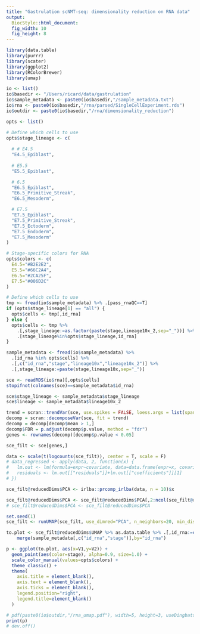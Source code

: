 ```yaml
---
title: "Gastrulation scNMT-seq: dimensionality reduction on RNA data"
output: 
  BiocStyle::html_document: 
  fig_width: 10
  fig_height: 8
---
```

  
```r
library(data.table)
library(purrr)
library(scater)
library(ggplot2)
library(RColorBrewer)
library(umap)
```

<!-- Define I/O -->
```r
io <- list()
io$basedir <- "/Users/ricard/data/gastrulation"
io$sample_metadata <- paste0(io$basedir,"/sample_metadata.txt")
io$rna <- paste0(io$basedir,"/rna/parsed/SingleCellExperiment.rds")
io$outdir <- paste0(io$basedir,"/rna/dimensionality_reduction")
```

<!-- Define options -->
```r
opts <- list()

# Define which cells to use
opts$stage_lineage <- c(
  
  # # E4.5
  "E4.5_Epiblast",
  
  # E5.5
  "E5.5_Epiblast",

  # 6.5
  "E6.5_Epiblast",
  "E6.5_Primitive_Streak",
  "E6.5_Mesoderm",

  # E7.5
  "E7.5_Epiblast",
  "E7.5_Primitive_Streak",
  "E7.5_Ectoderm",
  "E7.5_Endoderm",
  "E7.5_Mesoderm"
)

# Stage-specific colors for RNA
opts$colors <- c(
  E4.5="#B2E2E2", 
  E5.5="#66C2A4", 
  E6.5="#2CA25F", 
  E7.5="#006D2C"
)

# Define which cells to use
tmp <- fread(io$sample_metadata) %>% .[pass_rnaQC==T]
if (opts$stage_lineage[1] == "all") {
  opts$cells <- tmp[,id_rna]
} else {
  opts$cells <- tmp %>%
    .[,stage_lineage:=as.factor(paste(stage,lineage10x_2,sep="_"))] %>%
    .[stage_lineage%in%opts$stage_lineage,id_rna]
}
```

<!-- Load sample metadata -->
```r
sample_metadata <- fread(io$sample_metadata) %>% 
  .[id_rna %in% opts$cells] %>% 
  .[,c("id_rna","stage","lineage10x","lineage10x_2")] %>%
  .[,stage_lineage:=paste(stage,lineage10x,sep="_")]
```

<!-- Load RNA expression data --> 
```r
sce <- readRDS(io$rna)[,opts$cells]
stopifnot(colnames(sce)==sample_metadata$id_rna)
```

<!-- Parse RNA expression data -->
```r
sce$stage_lineage <- sample_metadata$stage_lineage
sce$lineage <- sample_metadata$lineage10x_2
```

<!-- Select HVG -->
```r
trend = scran::trendVar(sce, use.spikes = FALSE, loess.args = list(span = 0.05))
decomp = scran::decomposeVar(sce, fit = trend)
decomp = decomp[decomp$mean > 1,]
decomp$FDR = p.adjust(decomp$p.value, method = "fdr")
genes <- rownames(decomp)[decomp$p.value < 0.05]

sce_filt <- sce[genes,]
```

<!-- Regress out covariates -->
```r
data <- scale(t(logcounts(sce_filt)), center = T, scale = F)
# data_regressed <- apply(data, 2, function(x) {
#   lm.out <- lm(formula=expr~covariate, data=data.frame(expr=x, covariate=factor(sce_filt$stage)));
#   residuals <- lm.out[["residuals"]]+lm.out[["coefficients"]][1]
# })
```

<!-- Run PCA -->
```r
sce_filt@reducedDims$PCA <- irlba::prcomp_irlba(data, n = 10)$x
```

<!-- Remove first PC as it usually corresponds to the number of expressed genes -->
```r
sce_filt@reducedDims$PCA <- sce_filt@reducedDims$PCA[,2:ncol(sce_filt@reducedDims$PCA)]
# sce_filt@reducedDims$PCA <- sce_filt@reducedDims$PCA
```

<!-- Run UMAP -->
```r
set.seed(1)
sce_filt <- runUMAP(sce_filt, use_dimred="PCA", n_neighbors=20, min_dist=0.7)
```

<!-- Plot UMAP -->
```r
to.plot <- sce_filt@reducedDims$UMAP %>% as.data.table %>% .[,id_rna:=colnames(sce_filt)] %>%
    merge(sample_metadata[,c("id_rna","stage")],by="id_rna")

p <- ggplot(to.plot, aes(x=V1,y=V2)) +
  geom_point(aes(color=stage), alpha=0.9, size=1.0) +
  scale_color_manual(values=opts$colors) +
  theme_classic() +
  theme(
    axis.title = element_blank(),
    axis.text = element_blank(),
    axis.ticks = element_blank(),
    legend.position="right",
    legend.title=element_blank()
  )

# pdf(paste0(io$outdir,"/rna_umap.pdf"), width=5, height=3, useDingbats = F)
print(p)
# dev.off()
```
